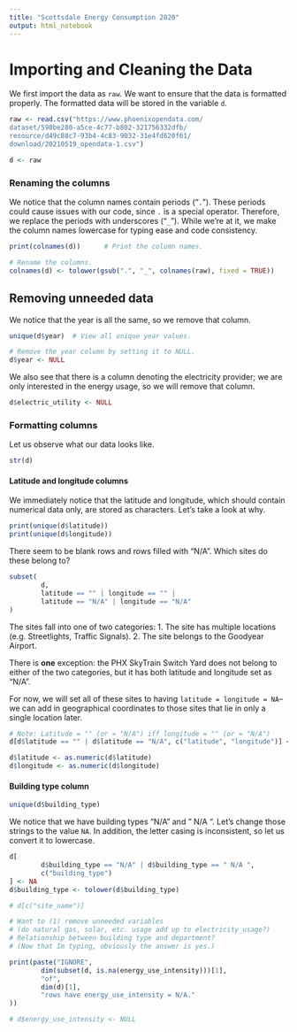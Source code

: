 ```yaml
---
title: "Scottsdale Energy Consumption 2020"
output: html_notebook
---
```

# Importing and Cleaning the Data
We first import the data as `raw`. We want to ensure that the data is formatted properly. The formatted data will be stored in the variable `d`. 
```r
raw <- read.csv("https://www.phoenixopendata.com/
dataset/598be280-a5ce-4c77-b802-321756332dfb/
resource/d49c88c7-93b4-4c83-9032-31e4fd620f61/
download/20210519_opendata-1.csv")

d <- raw
```

### Renaming the columns
We notice that the column names contain periods ("`.`"). These periods could cause issues with our code, since `.` is a special operator. Therefore, we replace the periods with underscores ("`_`"). While we're at it, we make the column names lowercase for typing ease and code consistency.
```r
print(colnames(d))      # Print the column names.

# Rename the columns.
colnames(d) <- tolower(gsub(".", "_", colnames(raw), fixed = TRUE))
```

## Removing unneeded data 
We notice that the year is all the same, so we remove that column.
```r
unique(d$year)  # View all unique year values.

# Remove the year column by setting it to NULL.
d$year <- NULL
```

We also see that there is a column denoting the electricity provider; we are only interested in the energy usage, so we will remove that column.
```r
d$electric_utility <- NULL
```

### Formatting columns 
Let us observe what our data looks like.
```r
str(d)
```

#### Latitude and longitude columns 
We immediately notice that the latitude and longitude, which should contain numerical data only, are stored as characters. Let's take a look at why.
```r
print(unique(d$latitude))
print(unique(d$longitude))
```

There seem to be blank rows and rows filled with "N/A". Which sites do these belong to? 
```r
subset(
        d,
        latitude == "" | longitude == "" |
        latitude == "N/A" | longitude == "N/A"
)
```
The sites fall into one of two categories:
1. The site has multiple locations (e.g. Streetlights, Traffic Signals). 
2. The site belongs to the Goodyear Airport. 

There is **one** exception: the PHX SkyTrain Switch Yard does not belong to either of the two categories, but it has both latitude and longitude set as "N/A". 

For now, we will set all of these sites to having `latitude = longitude = NA`-- we can add in geographical coordinates to those sites that lie in only a single location later. 

```r
# Note: Latitude = "" (or = "N/A") iff longitude = "" (or = "N/A")
d[d$latitude == "" | d$latitude == "N/A", c("latitude", "longitude")] <- NA

d$latitude <- as.numeric(d$latitude)
d$longitude <- as.numeric(d$longitude)
```
#### Building type column 
```r
unique(d$building_type)
```
We notice that we have building types "N/A" and " N/A ". Let's change those strings to the value `NA`. In addition, the letter casing is inconsistent, so let us convert it to lowercase.  
```r
d[
        d$building_type == "N/A" | d$building_type == " N/A ",
        c("building_type")
] <- NA
d$building_type <- tolower(d$building_type)
```

```r
# d[c("site_name")]

# Want to (1) remove unneeded variables
# (do natural gas, solar, etc. usage add up to electricity_usage?)
# Relationship between building type and department?
# (Now that Im typing, obviously the answer is yes.)
```


<!-- #### Energy use intensity column 
We notice that there are many `NA` values for `energy_use_intensity`. Let's take a look at the sites where `energy_use_intensity = NA`. -->
```r
print(paste("IGNORE",
        dim(subset(d, is.na(energy_use_intensity)))[1],
        "of",
        dim(d)[1],
        "rows have energy_use_intensity = N/A."
))
```
<!-- Nearly half of the rows have null energy use intensities; there is not a meaningful amount of data to be able to perform analysis on energy use intensity, so let us get rid of the data.  -->
```r
# d$energy_use_intensity <- NULL
``` 
